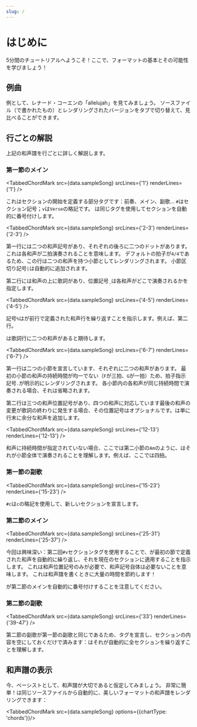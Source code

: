 ```yaml
---
slug: /
---
```



# はじめに

<CM/> 5分間のチュートリアルへようこそ！ここで、フォーマットの基本とその可能性を学びましょう！

## 例曲

例として、レナード・コーエンの「allelujah」を見てみましょう。
ソースファイル（<CM/>で書かれたもの）とレンダリングされたバージョンをタブで切り替えて、見比べることができます。

<TabbedChordMark src={data.sampleSong} />

## 行ごとの解説

上記の和声譜を行ごとに詳しく解説します。

### 第一節のメイン

<TabbedChordMark src={data.sampleSong} srcLines={'1'} renderLines={'1'} />

これはセクションの開始を定義する部分タグです：前奏、メイン、副歌...
`#`はセクション記号；`v`は`Verse`の略記です。
<CM/>は同じタグを使用してセクションを自動的に番号付けします。

<TabbedChordMark src={data.sampleSong} srcLines={'2-3'} renderLines={'2-3'} />

第一行には二つの和声記号があり、それぞれの後ろに二つのドットがあります。これは各和声が二拍演奏されることを意味します。
デフォルトの拍子が`4/4`であるため、この行は二つの和声を持つ小節としてレンダリングされます。
小節区切り記号`|`は自動的に追加されます。

第二行には和声の上に歌詞があり、位置記号`_`は各和声がどこで演奏されるかを指定します。

<TabbedChordMark src={data.sampleSong} srcLines={'4-5'} renderLines={'4-5'} />

記号`%`は<CM/>が前行で定義された和声行を繰り返すことを指示します。例えば、第二行。

<CM/>は歌詞行に二つの和声があると期待します。

<TabbedChordMark src={data.sampleSong} srcLines={'6-7'} renderLines={'6-7'} />

第一行は二つの小節を宣言しています、それぞれに二つの和声があります。
最初の小節の和声の持続時間が均一でない（`F`が三拍、`G`が一拍）ため、拍子指示記号`.`が明示的にレンダリングされます。
各小節内の各和声が同じ持続時間で演奏される場合、それは省略されます。

第二行は三つの和声位置記号があり、四つの和声に対応しています最後の和声の変更が歌詞の終わりに発生する場合、その位置記号はオプショナルです。<CM/>は単に行末に余分な和声を追加します。

<TabbedChordMark src={data.sampleSong} srcLines={'12-13'} renderLines={'12-13'} />

和声に持続時間が指定されていない場合、ここでは第二小節の`Am`のように、<CM/>はそれが小節全体で演奏されることを理解します。例えば、ここでは四拍。

### 第一節の副歌

<TabbedChordMark src={data.sampleSong} srcLines={'15-23'} renderLines={'15-23'} />

`#c`は`c`の略記を使用して、新しいセクションを宣言します。

### 第二節のメイン

<TabbedChordMark src={data.sampleSong} srcLines={'25-31'} renderLines={'25-37'} />

今回は興味深い：第二回`#v`セクションタグを使用することで、<CM/>が最初の節で定義された和声を自動的に繰り返し、それを現在のセクションに適用することを指示します。
これは和声位置記号のみが必要で、和声記号自体は必要ないことを意味します。
これは和声譜を書くときに大量の時間を節約します！

<CM/>が第二節のメインを自動的に番号付けすることを注意してください。

### 第二節の副歌

<TabbedChordMark src={data.sampleSong} srcLines={'33'} renderLines={'39-47'} />

第二節の副歌が第一節の副歌と同じであるため、タグを宣言し、セクションの内容を空にしておくだけで済みます：<CM/>はそれが自動的に全セクションを繰り返すことを理解します。

## 和声譜の表示

今、ベーシストとして、和声譜が大切であると仮定してみましょう。
非常に簡単！<CM/>は同じソースファイルから自動的に、美しいフォーマットの和声譜をレンダリングできます：

<TabbedChordMark src={data.sampleSong} options={{chartType: 'chords'}}/>

